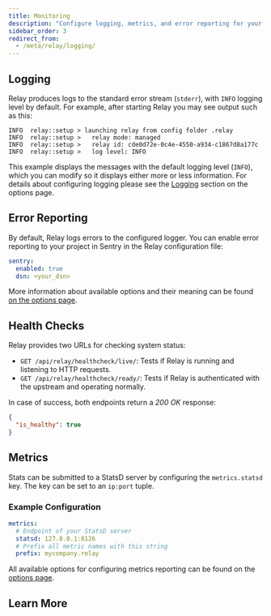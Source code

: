 ```yaml
---
title: Monitoring
description: "Configure logging, metrics, and error reporting for your Relay installation."
sidebar_order: 3
redirect_from:
  - /meta/relay/logging/
---
```

## Logging

Relay produces logs to the standard error stream (`stderr`), with `INFO` logging level by default.
For example, after starting Relay you may see output such as this:

```
INFO  relay::setup > launching relay from config folder .relay
INFO  relay::setup >   relay mode: managed
INFO  relay::setup >   relay id: cde0d72e-0c4e-4550-a934-c1867d8a177c
INFO  relay::setup >   log level: INFO
```

This example displays the messages with the default logging level (`INFO`), which you can modify so it displays either more or less information. For details about configuring logging please see the [Logging](/product/relay/options/#logging) section on the options page.

## Error Reporting

By default, Relay logs errors to the configured logger. You can enable error
reporting to your project in Sentry in the Relay configuration file:

```yaml
sentry:
  enabled: true
  dsn: <your_dsn>
```

More information about available options and their meaning can be found [on the options page](/product/relay/options/#internal-error-reporting).

## Health Checks

Relay provides two URLs for checking system status:

- `GET /api/relay/healthcheck/live/`: Tests if Relay is running and listening to
  HTTP requests.
- `GET /api/relay/healthcheck/ready/`: Tests if Relay is authenticated with the
  upstream and operating normally.

In case of success, both endpoints return a _200 OK_ response:

```json
{
  "is_healthy": true
}
```

## Metrics

Stats can be submitted to a StatsD server by configuring the `metrics.statsd` key. The key
can be set to an `ip:port` tuple.

### Example Configuration

```yaml
metrics:
  # Endpoint of your StatsD server
  statsd: 127.0.0.1:8126
  # Prefix all metric names with this string
  prefix: mycompany.relay
```

All available options for configuring metrics reporting can be found on the [options page](/product/relay/options/#statsd-metrics).

## Learn More

<PageGrid />
